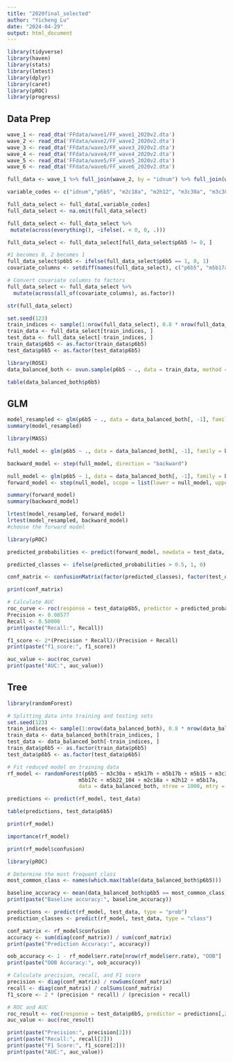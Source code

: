 ```yaml
---
title: "2020final_selected"
author: "Yicheng Lu"
date: "2024-04-29"
output: html_document
---
```

```r
library(tidyverse)
library(haven)
library(stats)
library(lmtest)
library(dplyr)
library(caret)
library(pROC)
library(progress)
```
## Data Prep
```r
wave_1 <- read_dta('FFdata/wave1/FF_wave1_2020v2.dta')
wave_2 <- read_dta('FFdata/wave2/FF_wave2_2020v2.dta')
wave_3 <- read_dta('FFdata/wave3/FF_wave3_2020v2.dta')
wave_4 <- read_dta('FFdata/wave4/FF_wave4_2020v2.dta')
wave_5 <- read_dta('FFdata/wave5/FF_wave5_2020v2.dta')
wave_6 <- read_dta('FFdata/wave6/FF_wave6_2020v2.dta')
```
```r
full_data <- wave_1 %>% full_join(wave_2, by = "idnum") %>% full_join(wave_3, by = "idnum") %>% full_join(wave_4, by = "idnum") %>% full_join(wave_5, by = "idnum") %>% full_join(wave_6, by = "idnum")
```
```r
variable_codes <- c("idnum","p6b5", "m2c18a", "m2h12", "m3c30a", "m3c30b", "m5b15", "m5b17a", "m5b17b", "m5b17c", "m5k17h", "m5b21a", "m5b22_104")

full_data_select <- full_data[,variable_codes]
full_data_select <- na.omit(full_data_select)

full_data_select <- full_data_select %>%
 mutate(across(everything(), ~ifelse(. < 0, 0, .)))
```
```r
full_data_select <- full_data_select[full_data_select$p6b5 != 0, ]
```
```r
#1 becomes 0, 2 becomes 1
full_data_select$p6b5 <- ifelse(full_data_select$p6b5 == 1, 0, 1)
covariate_columns <- setdiff(names(full_data_select), c("p6b5", "m5b17a","m2c18a", "m3i14c", "m5b17a", "m5b21a"))

# Convert covariate columns to factors
full_data_select <- full_data_select %>%
  mutate(across(all_of(covariate_columns), as.factor))

str(full_data_select)
```
```r
set.seed(123)
train_indices <- sample(1:nrow(full_data_select), 0.8 * nrow(full_data_select))
train_data <- full_data_select[train_indices, ]
test_data <- full_data_select[-train_indices, ]
train_data$p6b5 <- as.factor(train_data$p6b5)
test_data$p6b5 <- as.factor(test_data$p6b5)
```

```r
library(ROSE)
data_balanced_both <- ovun.sample(p6b5 ~ ., data = train_data, method = "both", p = 0.5, N = 9000, seed = 123)$data

table(data_balanced_both$p6b5)
```
## GLM
```r
model_resampled <- glm(p6b5 ~ ., data = data_balanced_both[, -1], family = binomial())
summary(model_resampled)
```

```r
library(MASS)

full_model <- glm(p6b5 ~ ., data = data_balanced_both[, -1], family = binomial())

backward_model <- step(full_model, direction = "backward")

null_model <- glm(p6b5 ~ 1, data = data_balanced_both[, -1], family = binomial())
forward_model <- step(null_model, scope = list(lower = null_model, upper = full_model), direction = "forward")

summary(forward_model)
summary(backward_model)
```

```r
lrtest(model_resampled, forward_model)
lrtest(model_resampled, backward_model)
#choose the forward model
```

```r
library(pROC)

predicted_probabilities <- predict(forward_model, newdata = test_data, type = "response")

predicted_classes <- ifelse(predicted_probabilities > 0.5, 1, 0)

conf_matrix <- confusionMatrix(factor(predicted_classes), factor(test_data$p6b5))

print(conf_matrix)

# Calculate AUC
roc_curve <- roc(response = test_data$p6b5, predictor = predicted_probabilities)
Precision <- 0.08577
Recall <- 0.50000
print(paste("Recall:", Recall))

f1_score <- 2*(Precision * Recall)/(Precision + Recall)
print(paste("f1_score:", f1_score))

auc_value <- auc(roc_curve)
print(paste("AUC:", auc_value))
```

## Tree
```r
library(randomForest)

# Splitting data into training and testing sets
set.seed(123)
train_indices <- sample(1:nrow(data_balanced_both), 0.8 * nrow(data_balanced_both))
train_data <- data_balanced_both[train_indices, ]
test_data <- data_balanced_both[-train_indices, ]
train_data$p6b5 <- as.factor(train_data$p6b5)
test_data$p6b5 <- as.factor(test_data$p6b5)

# Fit reduced model on training data
rf_model <- randomForest(p6b5 ~ m3c30a + m5k17h + m5b17b + m5b15 + m3c30b +
                       m5b17c + m5b22_104 + m2c18a + m2h12 + m5b17a,
                       data = data_balanced_both, ntree = 1000, mtry = 2, importance = TRUE, minsplit = 30, minbucket = 15, maxnodes = 30)

predictions <- predict(rf_model, test_data)

table(predictions, test_data$p6b5)

print(rf_model)

importance(rf_model)

print(rf_model$confusion)
```

```r
library(pROC)

# Determine the most frequent class
most_common_class <- names(which.max(table(data_balanced_both$p6b5)))

baseline_accuracy <- mean(data_balanced_both$p6b5 == most_common_class)
print(paste("Baseline accuracy:", baseline_accuracy))

predictions <- predict(rf_model, test_data, type = "prob")
prediction_classes <- predict(rf_model, test_data, type = "class")

conf_matrix <- rf_model$confusion
accuracy <- sum(diag(conf_matrix)) / sum(conf_matrix)
print(paste("Prediction Accuracy:", accuracy))

oob_accuracy <- 1 - rf_model$err.rate[nrow(rf_model$err.rate), "OOB"]
print(paste("OOB Accuracy:", oob_accuracy))

# Calculate precision, recall, and F1 score
precision <- diag(conf_matrix) / rowSums(conf_matrix)
recall <- diag(conf_matrix) / colSums(conf_matrix)
f1_score <- 2 * (precision * recall) / (precision + recall)

# ROC and AUC
roc_result <- roc(response = test_data$p6b5, predictor = predictions[,2])
auc_value <- auc(roc_result)

print(paste("Precision:", precision[2]))
print(paste("Recall:", recall[2]))
print(paste("F1 Score:", f1_score[2]))
print(paste("AUC:", auc_value))
```







